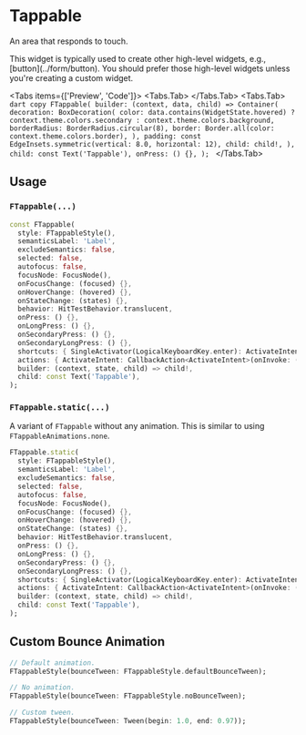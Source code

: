 
# Tappable

An area that responds to touch.

<LinkBadgeGroup>
    <LinkBadge label="API Reference" href="https://pub.dev/documentation/forui/latest/forui.foundation/FTappable-class.html"/>
</LinkBadgeGroup>

<Callout type="info">
  This widget is typically used to create other high-level widgets, e.g., [button](../form/button). You should prefer
  those high-level widgets unless you're creating a custom widget.
</Callout>

<Tabs items={['Preview', 'Code']}>
  <Tabs.Tab>
    <Widget name='tappable' query={{}} height={300}/>
  </Tabs.Tab>
  <Tabs.Tab>
    ```dart copy
    FTappable(
      builder:
          (context, data, child) => Container(
            decoration: BoxDecoration(
              color:
                  data.contains(WidgetState.hovered) ? context.theme.colors.secondary : context.theme.colors.background,
              borderRadius: BorderRadius.circular(8),
              border: Border.all(color: context.theme.colors.border),
            ),
            padding: const EdgeInsets.symmetric(vertical: 8.0, horizontal: 12),
            child: child!,
          ),
      child: const Text('Tappable'),
      onPress: () {},
    );
    ```
  </Tabs.Tab>
</Tabs>


## Usage

### `FTappable(...)`

```dart copy
const FTappable(
  style: FTappableStyle(),
  semanticsLabel: 'Label',
  excludeSemantics: false,
  selected: false,
  autofocus: false,
  focusNode: FocusNode(),
  onFocusChange: (focused) {},
  onHoverChange: (hovered) {},
  onStateChange: (states) {},
  behavior: HitTestBehavior.translucent,
  onPress: () {},
  onLongPress: () {},
  onSecondaryPress: () {},
  onSecondaryLongPress: () {},
  shortcuts: { SingleActivator(LogicalKeyboardKey.enter): ActivateIntent() },
  actions: { ActivateIntent: CallbackAction<ActivateIntent>(onInvoke: (_) {}) },
  builder: (context, state, child) => child!,
  child: const Text('Tappable'),
);
```

### `FTappable.static(...)`

A variant of `FTappable` without any animation. This is similar to using `FTappableAnimations.none`.

```dart copy
FTappable.static(
  style: FTappableStyle(),
  semanticsLabel: 'Label',
  excludeSemantics: false,
  selected: false,
  autofocus: false,
  focusNode: FocusNode(),
  onFocusChange: (focused) {},
  onHoverChange: (hovered) {},
  onStateChange: (states) {},
  behavior: HitTestBehavior.translucent,
  onPress: () {},
  onLongPress: () {},
  onSecondaryPress: () {},
  onSecondaryLongPress: () {},
  shortcuts: { SingleActivator(LogicalKeyboardKey.enter): ActivateIntent() },
  actions: { ActivateIntent: CallbackAction<ActivateIntent>(onInvoke: (_) {}) },
  builder: (context, state, child) => child!,
  child: const Text('Tappable'),
);
```

## Custom Bounce Animation

```dart copy
// Default animation.
FTappableStyle(bounceTween: FTappableStyle.defaultBounceTween);

// No animation.
FTappableStyle(bounceTween: FTappableStyle.noBounceTween);

// Custom tween.
FTappableStyle(bounceTween: Tween(begin: 1.0, end: 0.97));
```
